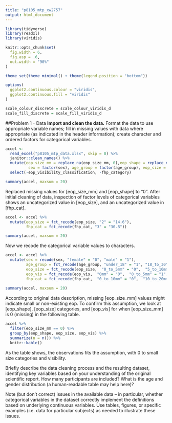 ```yaml
---
title: "p8105_mtp_xw2757"
output: html_document
---
```


```r
library(tidyverse)
library(readxl)
library(viridis)

knitr::opts_chunk$set(
  fig.width = 6,
  fig.asp = .6,
  out.width = "90%"
)

theme_set(theme_minimal() + theme(legend.position = "bottom"))

options(
  ggplot2.continuous.colour = "viridis",
  ggplot2.continuous.fill = "viridis"
)

scale_colour_discrete = scale_colour_viridis_d
scale_fill_discrete = scale_fill_viridis_d
```

##Problem 1 - Data
**Import and clean the data.** 
Format the data to use appropriate variable names; fill in missing values with data where appropriate (as indicated in the header information); create character and ordered factors for categorical variables.

```r
accel <- 
  read_excel("p8105_mtp_data.xlsx", skip = 8) %>% 
  janitor::clean_names() %>% 
  mutate(eop_size_mm = replace_na(eop_size_mm, 0),eop_shape = replace_na(eop_shape, 0), 
          sex = factor(sex), age_group = factor(age_group), eop_size = factor(eop_size), eop_shape = factor(eop_shape), eop_vis = factor(eop_visibility_classification), fhp_cat = factor(fhp_category)) %>% 
  select(-eop_visibility_classification, -fhp_category) 

summary(accel, maxsum = 20)
```
Replaced missing values for [eop_size_mm] and [eop_shape] to "0". After initial cleaning of data, inspection of factor levels of categorical variables shows an uncategorized value in [eop_size], and an uncategorized value in [fhp_cat]. 
```r
accel <- accel %>% 
  mutate(eop_size = fct_recode(eop_size, "2" = "14.6"), 
         fhp_cat = fct_recode(fhp_cat, "3" = "30.8"))

summary(accel, maxsum = 20)
```
Now we recode the categorical variable values to characters. 
```r
accel <- accel %>% 
  mutate(sex = recode(sex, "female" = "0", "male" = "1"),
         age_group = fct_recode(age_group, "under_18" = "1", "18_to_30" = "2",  "31_to_40" = "3", "41_to_50" = "4",  "51_to_60" = "5", "over_60" = "6", "over_60" = "7",  "over_60" = "8"),
         eop_size = fct_recode(eop_size,  "0_to_5mm" = "0",  "5_to_10mm" = "1",  "10_to_15mm" = "2",  "15_to_20mm" = "3",  "20_to_25mm" = "4", "over_25mm" = "5"), 
         eop_vis = fct_recode(eop_vis,  "0mm" = "0",  "0_to_5mm" = "1",  "over_5mm" = "2"),
         fhp_cat = fct_recode(fhp_cat,  "0_to_10mm" = "0",  "10_to_20mm" = "1",  "20_to_30mm" = "2",  "30_to_40mm" = "3", "40_to_50mm" = "4",  "50_to_60mm" = "5",  "60_to_70mm" = "6",  "70_to_80mm" = "7"))
  
summary(accel, maxsum = 20)
```

According to original data description, missing [eop_size_mm] values might indicate small or non-existing eop. To confirm this assumption, we look at [eop_shape], [eop_size] categories, and [eop_vis] for when [eop_size_mm] is 0 (missing) in the following table.
```r
accel %>% 
  filter(eop_size_mm == 0) %>% 
  group_by(eop_shape, eop_size, eop_vis) %>% 
  summarize(n = n()) %>% 
  knitr::kable()
```
As the table shows, the observations fits the assumption, with 0 to small size categories and visibility.



Briefly describe the data cleaning process and the resulting dataset, identifying key variables based on your understanding of the original scientific report. How many participants are included? What is the age and gender distribution (a human-readable table may help here)?

Note (but don’t correct) issues in the available data – in particular, whether categorical variables in the dataset correctly implement the definitions based on underlying continuous variables. Use tables, figures, or specific examples (i.e. data for particular subjects) as needed to illustrate these issues.

